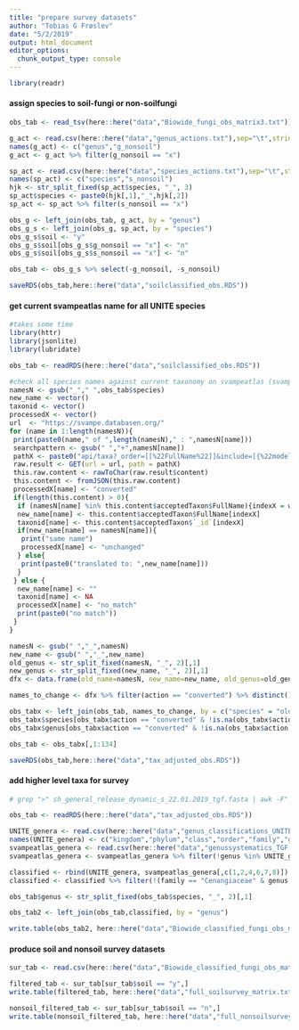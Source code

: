 ```yaml
---
title: "prepare survey datasets"
author: "Tobias G Frøslev"
date: "5/2/2019"
output: html_document
editor_options: 
  chunk_output_type: console
---
```


```r
library(readr)
```

#### assign species to soil-fungi or non-soilfungi ####
```r
obs_tab <- read_tsv(here::here("data","Biowide_fungi_obs_matrix3.txt"))

g_act <- read.csv(here::here("data","genus_actions.txt"),sep="\t",stringsAsFactors = F)
names(g_act) <- c("genus","g_nonsoil")
g_act <- g_act %>% filter(g_nonsoil == "x")

sp_act <- read.csv(here::here("data","species_actions.txt"),sep="\t",stringsAsFactors = F)
names(sp_act) <- c("species","s_nonsoil")
hjk <- str_split_fixed(sp_act$species, "_", 3)
sp_act$species <- paste0(hjk[,1],"_",hjk[,2])
sp_act <- sp_act %>% filter(s_nonsoil == "x")

obs_g <- left_join(obs_tab, g_act, by = "genus")
obs_g_s <- left_join(obs_g, sp_act, by = "species")
obs_g_s$soil <- "y"
obs_g_s$soil[obs_g_s$g_nonsoil == "x"] <- "n"
obs_g_s$soil[obs_g_s$s_nonsoil == "x"] <- "n"

obs_tab <- obs_g_s %>% select(-g_nonsoil, -s_nonsoil)

saveRDS(obs_tab,here::here("data","soilclassified_obs.RDS"))

```

#### get current svampeatlas name for all UNITE species ####
```r
#takes some time
library(httr)
library(jsonlite)
library(lubridate)

obs_tab <- readRDS(here::here("data","soilclassified_obs.RDS"))

#check all species names against current taxonomy on svampeatlas (svampe.databasen.org)
namesN <- gsub("_"," ",obs_tab$species)
new_name <- vector()
taxonid <- vector()
processedX <- vector()
url  <- "https://svampe.databasen.org/"
for (name in 1:length(namesN)){
 print(paste0(name," of ",length(namesN)," : ",namesN[name]))
 searchpattern <- gsub(" ","+",namesN[name])
 pathX <- paste0("api/taxa?_order=[[%22FullName%22]]&include=[{%22model%22:%22TaxonRedListData%22,%22as%22:%22redlistdata%22,%22required%22:false,%22attributes%22:[%22status%22],%22where%22:%22{\\%22year\\%22:2009}%22},{%22model%22:%22Taxon%22,%22as%22:%22acceptedTaxon%22},{%22model%22:%22TaxonAttributes%22,%22as%22:%22attributes%22,%22attributes%22:[%22PresentInDK%22]},{%22model%22:%22TaxonDKnames%22,%22as%22:%22Vernacularname_DK%22,%22required%22:false},{%22model%22:%22TaxonStatistics%22,%22as%22:%22Statistics%22,%22required%22:false},{%22model%22:%22TaxonImages%22,%22as%22:%22Images%22,%22required%22:false}]&limit=100&offset=0&where={%22FullName%22:%22",searchpattern,"%22}")
 raw.result <- GET(url = url, path = pathX)
 this.raw.content <- rawToChar(raw.result$content)
 this.content <- fromJSON(this.raw.content)
 processedX[name] <- "converted"
 if(length(this.content) > 0){
  if (namesN[name] %in% this.content$acceptedTaxon$FullName){indexX = which(this.content$acceptedTaxon$FullName == namesN[name])[1]} else {indexX <- 1}
  new_name[name] <- this.content$acceptedTaxon$FullName[indexX]
  taxonid[name] <- this.content$acceptedTaxon$`_id`[indexX]
  if(new_name[name] == namesN[name]){
   print("same name")
   processedX[name] <- "unchanged"
  } else{
   print(paste0("translated to: ",new_name[name]))
  }
 } else {
  new_name[name] <- ""
  taxonid[name] <- NA
  processedX[name] <- "no_match"
  print(paste0("no match"))
 }
}

namesN <- gsub(" ","_",namesN)
new_name <- gsub(" ","_",new_name)
old_genus <- str_split_fixed(namesN, "_", 2)[,1]
new_genus <- str_split_fixed(new_name, "_", 2)[,1]
dfx <- data.frame(old_name=namesN, new_name=new_name, old_genus=old_genus, new_genus=new_genus, taxonid=taxonid, action=processedX, stringsAsFactors =F)

names_to_change <- dfx %>% filter(action == "converted") %>% distinct() # which names have changed

obs_tabx <- left_join(obs_tab, names_to_change, by = c("species" = "old_name"))
obs_tabx$species[obs_tabx$action == "converted" & !is.na(obs_tabx$action)] <-  obs_tabx$new_name[obs_tabx$action == "converted" & !is.na(obs_tabx$action)]
obs_tabx$genus[obs_tabx$action == "converted" & !is.na(obs_tabx$action)] <-  obs_tabx$new_genus[obs_tabx$action == "converted" & !is.na(obs_tabx$action)]

obs_tab <- obs_tabx[,1:134]

saveRDS(obs_tab,here::here("data","tax_adjusted_obs.RDS"))
```

#### add higher level taxa for survey ####
```r
# grep ">" sh_general_release_dynamic_s_22.01.2019_tgf.fasta | awk -F"|" '{print $5}' | sed 's/.*k__//' | sed 's/;s__.*//' | sed 's/.__//g' | sort | uniq | grep -v "unidentified$" | grep "Fungi" > genus_classifications_UNITE2019.txt

obs_tab <- readRDS(here::here("data","tax_adjusted_obs.RDS"))

UNITE_genera <- read.csv(here::here("data","genus_classifications_UNITE2019.txt"),sep=";",stringsAsFactors = F)
names(UNITE_genera) <- c("kingdom","phylum","class","order","family","genus")
svampeatlas_genera <- read.csv(here::here("data","genussystematics_TGF.txt"),sep="\t",stringsAsFactors = F) # a few genera did not appear in UNITE and classification was fetched from svampeatlas.dk
svampeatlas_genera <- svampeatlas_genera %>% filter(!genus %in% UNITE_genera$genus)

classified <- rbind(UNITE_genera, svampeatlas_genera[,c(1,2,4,6,7,8)])
classified <- classified %>% filter(!(family == "Cenangiaceae" & genus == "Cenangiopsis"), !(family == "Cryptococcaceae" & genus == "Cryptococcus"), !(family == "Pyronemataceae" & genus == "Aleurina"))

obs_tab$genus <- str_split_fixed(obs_tab$species, "_", 2)[,1]

obs_tab2 <- left_join(obs_tab,classified, by = "genus")

write.table(obs_tab2, here::here("data","Biowide_classified_fungi_obs_matrix3.txt"), sep="\t",quote=FALSE, row.names = F)

```

#### produce soil and nonsoil survey datasets ####
```r
sur_tab <- read.csv(here::here("data","Biowide_classified_fungi_obs_matrix3.txt"),sep="\t",stringsAsFactors = F)

filtered_tab <- sur_tab[sur_tab$soil == "y",]
write.table(filtered_tab, here::here("data","full_soilsurvey_matrix.txt"), sep="\t",quote=FALSE, col.names = NA)

nonsoil_filtered_tab <- sur_tab[sur_tab$soil == "n",]
write.table(nonsoil_filtered_tab, here::here("data","full_nonsoilsurvey_matrix.txt"), sep="\t",quote=FALSE, col.names = NA)

```

